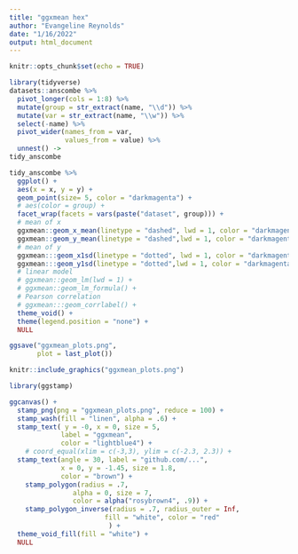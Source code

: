 ```yaml
---
title: "ggxmean hex"
author: "Evangeline Reynolds"
date: "1/16/2022"
output: html_document
---
```


```r
knitr::opts_chunk$set(echo = TRUE)
```


```r
library(tidyverse)
datasets::anscombe %>%
  pivot_longer(cols = 1:8) %>%
  mutate(group = str_extract(name, "\\d")) %>%
  mutate(var = str_extract(name, "\\w")) %>% 
  select(-name) %>% 
  pivot_wider(names_from = var, 
              values_from = value) %>% 
  unnest() ->
tidy_anscombe
```


```r
tidy_anscombe %>% 
  ggplot() + 
  aes(x = x, y = y) + 
  geom_point(size= 5, color = "darkmagenta") + 
  # aes(color = group) + 
  facet_wrap(facets = vars(paste("dataset", group))) + 
  # mean of x
  ggxmean::geom_x_mean(linetype = "dashed", lwd = 1, color = "darkmagenta") + 
  ggxmean::geom_y_mean(linetype = "dashed",lwd = 1, color = "darkmagenta") + 
  # mean of y
  ggxmean:::geom_x1sd(linetype = "dotted", lwd = 1, color = "darkmagenta") + 
  ggxmean:::geom_y1sd(linetype = "dotted",lwd = 1, color = "darkmagenta") + 
  # linear model
  # ggxmean::geom_lm(lwd = 1) + 
  # ggxmean::geom_lm_formula() + 
  # Pearson correlation
  # ggxmean:::geom_corrlabel() + 
  theme_void() +
  theme(legend.position = "none") +
  NULL

ggsave("ggxmean_plots.png",
       plot = last_plot())

knitr::include_graphics("ggxmean_plots.png")
```


```r
library(ggstamp)

ggcanvas() + 
  stamp_png(png = "ggxmean_plots.png", reduce = 100) + 
  stamp_wash(fill = "linen", alpha = .6) + 
  stamp_text( y = -0, x = 0, size = 5,
             label = "ggxmean",
             color = "lightblue4") + 
    # coord_equal(xlim = c(-3,3), ylim = c(-2.3, 2.3)) + 
  stamp_text(angle = 30, label = "github.com/...",
             x = 0, y = -1.45, size = 1.8, 
             color = "brown") + 
    stamp_polygon(radius = .7,
                alpha = 0, size = 7,
                color = alpha("rosybrown4", .9)) +
    stamp_polygon_inverse(radius = .7, radius_outer = Inf, 
                        fill = "white", color = "red"
                         ) +
  theme_void_fill(fill = "white") +
  NULL

```

